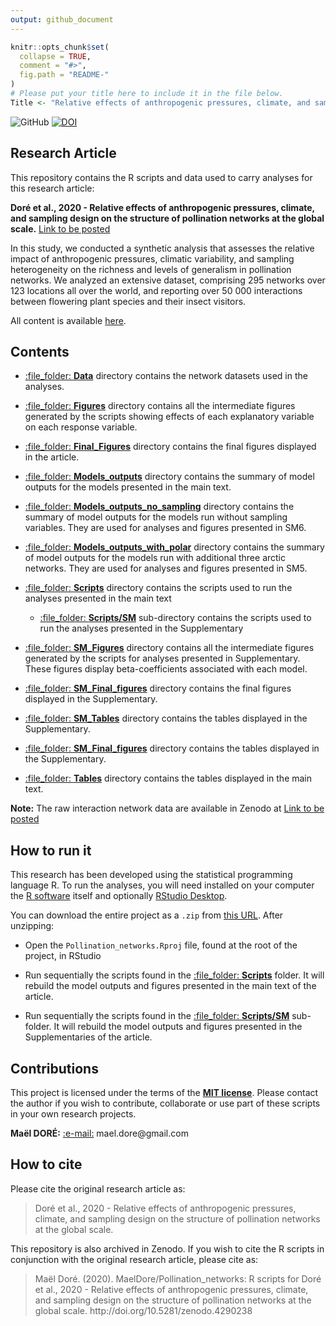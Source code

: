```yaml
---
output: github_document
---
```


<!-- README.md is generated from README.Rmd. Please edit that file -->

```r
knitr::opts_chunk$set(
  collapse = TRUE,
  comment = "#>",
  fig.path = "README-"
)
# Please put your title here to include it in the file below.
Title <- "Relative effects of anthropogenic pressures, climate, and sampling design on the structure of pollination networks at the global scale"
```


![GitHub](https://img.shields.io/badge/licence-MIT-green)  [![DOI](https://zenodo.org/badge/277870034.svg)](https://zenodo.org/badge/latestdoi/277870034)

## Research Article

This repository contains the R scripts and data used to carry analyses for this research article:

__Doré et al., 2020 - Relative effects of anthropogenic pressures, climate, and sampling design on the structure of pollination networks at the global scale.__ [Link to be posted]()

In this study, we conducted a synthetic analysis that assesses the relative impact of anthropogenic pressures, climatic variability, and sampling heterogeneity on the richness and levels of generalism in pollination networks. We analyzed an extensive dataset, comprising 295 networks over 123 locations all over the world, and reporting over 50 000 interactions between flowering plant species and their insect visitors.

All content is available [here](https://github.com/MaelDore/Pollination_networks).


## Contents

 - [:file\_folder: **Data**](Data/) directory contains the network datasets used in the analyses.
 
  - [:file\_folder: **Figures**](Figures/) directory contains all the intermediate figures generated by the scripts showing effects of each explanatory variable on each response variable.
  
   - [:file\_folder: **Final_Figures**](Final_Figures/) directory contains the final figures displayed in the article.
   
   - [:file\_folder: **Models_outputs**](Models_outputs/) directory contains the summary of model outputs for the models presented in the main text.

   - [:file\_folder: **Models_outputs_no_sampling**](Models_outputs_no_sampling/) directory contains the summary of model outputs for the models run without sampling variables. They are used for analyses and figures presented in SM6.

   - [:file\_folder: **Models_outputs_with_polar**](Models_outputs_with_polar/) directory contains the summary of model outputs for the models run with additional three arctic networks. They are used for analyses and figures presented in SM5.
   
  - [:file\_folder: **Scripts**](Scripts/) directory contains the scripts used to run the analyses presented in the main text
    - [:file\_folder: **Scripts/SM**](Scripts/SM/) sub-directory contains the scripts used to run the analyses presented in the Supplementary
          
  - [:file\_folder: **SM_Figures**](SM_Figures/) directory contains all the intermediate figures generated by the scripts for analyses presented in Supplementary. These figures display beta-coefficients associated with each model.
      
  - [:file\_folder: **SM_Final_figures**](SM_Final_figures/) directory contains the final figures displayed in the Supplementary.
    
  - [:file\_folder: **SM_Tables**](SM_Tables/) directory contains the tables displayed in the Supplementary.
   
  - [:file\_folder: **SM_Final_figures**](SM_Final_figures/) directory contains the tables displayed in the Supplementary.
    
  - [:file\_folder: **Tables**](Tables/) directory contains the tables displayed in the main text.
  
__Note:__ The raw interaction network data are available in Zenodo at [Link to be posted]()  

## How to run it

This research has been developed using the statistical programming
language R. To run the analyses, you will need
installed on your computer the [R software](https://cloud.r-project.org/)
itself and optionally [RStudio Desktop](https://rstudio.com/products/rstudio/download/).

You can download the entire project as a `.zip` from [this URL](/archive/master.zip). After unzipping:
  
  - Open the `Pollination_networks.Rproj` file, found at the root of the project, in RStudio

  - Run sequentially the scripts found in the [:file\_folder: **Scripts**](Scripts/) folder. It will rebuild the model outputs and figures presented in the main text of the article.
  
  - Run sequentially the scripts found in the [:file\_folder: **Scripts/SM**](Scripts/SM/) sub-folder. It will rebuild the model outputs and figures presented in the Supplementaries of the article.
  

## Contributions

This project is licensed under the terms of the [**MIT license**](/LICENSE). 
Please contact the author if you wish to contribute, collaborate or use part of these scripts in your own research projects.

**Maël DORÉ:** [:e-mail:](mailto:mael.dore@gmail.com) mael.dore@gmail.com 

## How to cite

Please cite the original research article as:
  
> Doré et al., 2020 - Relative effects of anthropogenic pressures, climate, and sampling design on the structure of pollination networks at the global scale.

This repository is also archived in Zenodo. If you wish to cite the R scripts in conjunction with the original research article, please cite as:

> Maël Doré. (2020). MaelDore/Pollination_networks: R scripts for Doré et al., 2020 - Relative effects of anthropogenic pressures, climate, and sampling design on the structure of pollination networks at the global scale. http://doi.org/10.5281/zenodo.4290238

